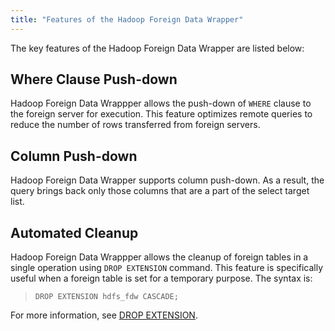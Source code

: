 ```yaml
---
title: "Features of the Hadoop Foreign Data Wrapper"
---
```


<div id="features_of_hdfs_fdw" class="registered_link"></div>


The key features of the Hadoop Foreign Data Wrapper are listed below:

## Where Clause Push-down

Hadoop Foreign Data Wrappper allows the push-down of `WHERE` clause to the foreign server for execution. This feature optimizes remote queries to reduce the number of rows transferred from foreign servers.

## Column Push-down

Hadoop Foreign Data Wrapper supports column push-down. As a result, the query brings back only those columns that are a part of the select target list.

## Automated Cleanup

Hadoop Foreign Data Wrappper allows the cleanup of foreign tables in a single operation using `DROP EXTENSION` command. This feature is specifically useful when a foreign table is set for a temporary purpose. The syntax is:

> `DROP EXTENSION hdfs_fdw CASCADE;`

For more information, see [DROP EXTENSION](https://www.postgresql.org/docs/current/sql-dropextension.html).
